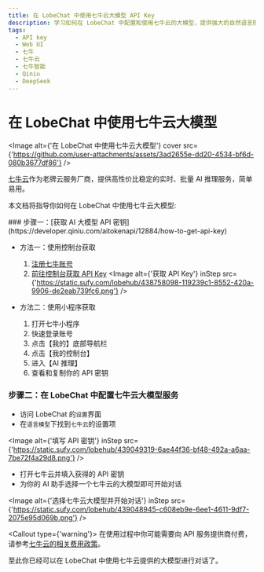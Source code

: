 ```yaml
---
title: 在 LobeChat 中使用七牛云大模型 API Key
description: 学习如何在 LobeChat 中配置和使用七牛云的大模型，提供强大的自然语言理解和生成能力。
tags:
  - API key
  - Web UI
  - 七牛
  - 七牛云
  - 七牛智能
  - Qiniu
  - DeepSeek
---
```


# 在 LobeChat 中使用七牛云大模型

<Image alt={'在 LobeChat 中使用七牛云大模型'} cover src={'https://github.com/user-attachments/assets/3ad2655e-dd20-4534-bf6d-080b3677df86'} />

[七牛云](https://www.qiniu.com)作为老牌云服务厂商，提供高性价比稳定的实时、批量 AI 推理服务，简单易用。

本文档将指导你如何在 LobeChat 中使用七牛云大模型:

<Steps>
  ### 步骤一：[获取 AI 大模型 API 密钥](https://developer.qiniu.com/aitokenapi/12884/how-to-get-api-key)

  - 方法一：使用控制台获取

    1. [注册七牛账号](https://s.qiniu.com/umqq6n?ref=developer.qiniu.com\&s_path=%2Faitokenapi%2F12884%2Fhow-to-get-api-key)
    2. [前往控制台获取 API Key](https://portal.qiniu.com/ai-inference/api-key)
       <Image alt={'获取 API Key'} inStep src={'https://static.sufy.com/lobehub/438758098-119239c1-8552-420a-9906-de2eab739fc6.png'} />

  - 方法二：使用小程序获取
    1. 打开七牛小程序
    2. 快速登录账号
    3. 点击【我的】底部导航栏
    4. 点击【我的控制台】
    5. 进入【AI 推理】
    6. 查看和复制你的 API 密钥

  ### 步骤二：在 LobeChat 中配置七牛云大模型服务

  - 访问 LobeChat 的`设置`界面
  - 在`语言模型`下找到`七牛云`的设置项

  <Image alt={'填写 API 密钥'} inStep src={'https://static.sufy.com/lobehub/439049319-6ae44f36-bf48-492a-a6aa-7be72f4a29d8.png'} />

  - 打开七牛云并填入获得的 API 密钥
  - 为你的 AI 助手选择一个七牛云的大模型即可开始对话

  <Image alt={'选择七牛云大模型并开始对话'} inStep src={'https://static.sufy.com/lobehub/439048945-c608eb9e-6ee1-4611-9df7-2075e95d069b.png'} />

  <Callout type={'warning'}>
    在使用过程中你可能需要向 API 服务提供商付费，请参考[七牛云的相关费用政策](https://developer.qiniu.com/aitokenapi/12898/ai-token-api-pricing)。
  </Callout>
</Steps>

至此你已经可以在 LobeChat 中使用七牛云提供的大模型进行对话了。
